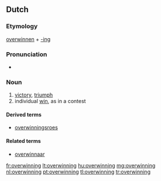 ==Dutch==

===Etymology===
[[overwinnen]] + [[-ing#Dutch|-ing]]

===Pronunciation===
* {{IPA|/ˌoːvərˈʋɪnɪŋ/|lang=nl}}

===Noun===
{{nl-noun|f|overwinningen}}

# [[victory]], [[triumph]]
# individual [[win]], as in a contest

====Derived terms====
* [[overwinningsroes]]

====Related terms====
* [[overwinnaar]]

[[fr:overwinning]]
[[lt:overwinning]]
[[hu:overwinning]]
[[mg:overwinning]]
[[nl:overwinning]]
[[pt:overwinning]]
[[tl:overwinning]]
[[tr:overwinning]]